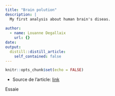 ```yaml
---
title: "Brain polution"
description: |
  My first analysis about human brain's diseas.
  
author:
  - name: Louanne Degallaix
    url: {}
date:
output:
  distill::distill_article:
    self_contained: false
---
```


```r
knitr::opts_chunk$set(echo = FALSE)
```


* Source de l'article: [link](https://www.sciencedaily.com/releases/2020/10/201006153526.htm)

Essaie
